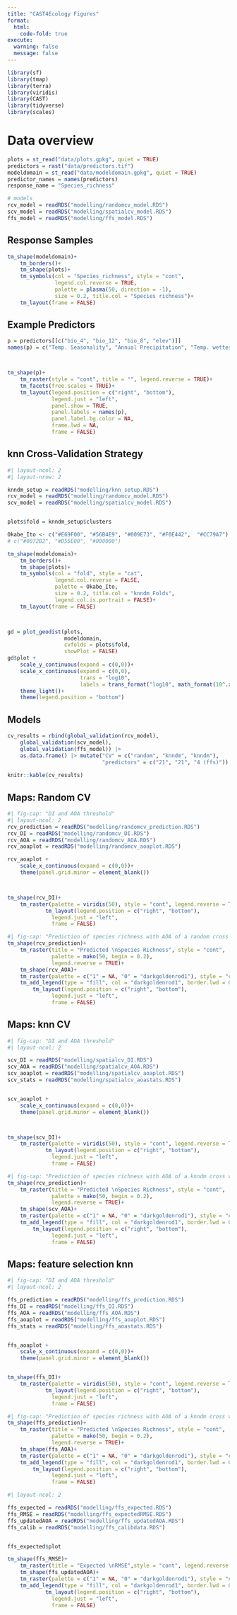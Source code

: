 ```yaml
---
title: "CAST4Ecology Figures"
format:
  html:
    code-fold: true
execute: 
  warning: false
  message: false
---
```


```r
library(sf)
library(tmap)
library(terra)
library(viridis)
library(CAST)
library(tidyverse)
library(scales)
```





# Data overview


```r
plots = st_read("data/plots.gpkg", quiet = TRUE)
predictors = rast("data/predictors.tif")
modeldomain = st_read("data/modeldomain.gpkg", quiet = TRUE)
predictor_names = names(predictors)
response_name = "Species_richness"

# models
rcv_model = readRDS("modelling/randomcv_model.RDS")
scv_model = readRDS("modelling/spatialcv_model.RDS")
ffs_model = readRDS("modelling/ffs_model.RDS")
```



## Response Samples

```r
tm_shape(modeldomain)+
    tm_borders()+
    tm_shape(plots)+
    tm_symbols(col = "Species_richness", style = "cont",
               legend.col.reverse = TRUE,
               palette = plasma(50, direction = -1),
               size = 0.2, title.col = "Species richness")+
    tm_layout(frame = FALSE)
```



## Example Predictors

```r
p = predictors[[c("bio_4", "bio_12", "bio_8", "elev")]]
names(p) = c("Temp. Seasonality", "Annual Precipitation", "Temp. wettest quarter", "Elevation")



tm_shape(p)+
    tm_raster(style = "cont", title = "", legend.reverse = TRUE)+
    tm_facets(free.scales = TRUE)+
    tm_layout(legend.position = c("right", "bottom"),
              legend.just = "left",
              panel.show = TRUE,
              panel.labels = names(p),
              panel.label.bg.color = NA,
              frame.lwd = NA,
              frame = FALSE)
```



## knn Cross-Validation Strategy


```r
#| layout-ncol: 2
#| layout-nrow: 2

knndm_setup = readRDS("modelling/knn_setup.RDS")
rcv_model = readRDS("modelling/randomcv_model.RDS")
scv_model = readRDS("modelling/spatialcv_model.RDS")


plots$fold = knndm_setup$clusters

Okabe_Ito <- c("#E69F00", "#56B4E9", "#009E73", "#F0E442",  "#CC79A7")
# c("#0072B2", "#D55E00", "#000000")

tm_shape(modeldomain)+
    tm_borders()+
    tm_shape(plots)+
    tm_symbols(col = "fold", style = "cat",
               legend.col.reverse = FALSE,
               palette = Okabe_Ito,
               size = 0.2, title.col = "knndm Folds",
               legend.col.is.portrait = FALSE)+
    tm_layout(frame = FALSE)



gd = plot_geodist(plots,
                  modeldomain,
                  cvfolds = plots$fold,
                  showPlot = FALSE)
gd$plot + 
    scale_y_continuous(expand = c(0,0))+
    scale_x_continuous(expand = c(0,0),
                       trans = "log10",
                       labels = trans_format("log10", math_format(10^.x)))+
    theme_light()+
    theme(legend.position = "bottom")

```











## Models 



```r
cv_results = rbind(global_validation(rcv_model),
    global_validation(scv_model),
    global_validation(ffs_model)) |> 
    as.data.frame() |> mutate("CV" = c("random", "knndm", "knndm"),
                              "predictors" = c("21", "21", "4 (ffs)"))
    
knitr::kable(cv_results)
```






## Maps: Random CV


```r
#| fig-cap: "DI and AOA threshold"
#| layout-ncol: 2
rcv_prediction = readRDS("modelling/randomcv_prediction.RDS")
rcv_DI = readRDS("modelling/randomcv_DI.RDS")
rcv_AOA = readRDS("modelling/randomcv_AOA.RDS")
rcv_aoaplot = readRDS("modelling/randomcv_aoaplot.RDS")

rcv_aoaplot + 
    scale_x_continuous(expand = c(0,0))+
    theme(panel.grid.minor = element_blank())



tm_shape(rcv_DI)+
    tm_raster(palette = viridis(50), style = "cont", legend.reverse = TRUE, breaks = c(0,0.1,0.223,0.5,1))+
            tm_layout(legend.position = c("right", "bottom"),
              legend.just = "left",
              frame = FALSE)
```


```r
#| fig-cap: "Prediction of species richness with AOA of a random cross validation"
tm_shape(rcv_prediction)+
    tm_raster(title = "Predicted \nSpecies Richness", style = "cont",
              palette = mako(50, begin = 0.2),
              legend.reverse = TRUE)+
    tm_shape(rcv_AOA)+
    tm_raster(palette = c("1" = NA, "0" = "darkgoldenrod1"), style = "cat", legend.show = FALSE)+
    tm_add_legend(type = "fill", col = "darkgoldenrod1", border.lwd = 0,labels = "Outside AOA")+
        tm_layout(legend.position = c("right", "bottom"),
              legend.just = "left",
              frame = FALSE)
```


## Maps: knn CV


```r
#| fig-cap: "DI and AOA threshold"
#| layout-ncol: 2

scv_DI = readRDS("modelling/spatialcv_DI.RDS")
scv_AOA = readRDS("modelling/spatialcv_AOA.RDS")
scv_aoaplot = readRDS("modelling/spatialcv_aoaplot.RDS")
scv_stats = readRDS("modelling/spatialcv_aoastats.RDS")


scv_aoaplot + 
    scale_x_continuous(expand = c(0,0))+
    theme(panel.grid.minor = element_blank())



tm_shape(scv_DI)+
    tm_raster(palette = viridis(50), style = "cont", legend.reverse = TRUE, breaks = c(0,0.1,0.368,0.5,1))+
            tm_layout(legend.position = c("right", "bottom"),
              legend.just = "left",
              frame = FALSE)
```


```r
#| fig-cap: "Prediction of species richness with AOA of a knndm cross validation"
tm_shape(rcv_prediction)+
    tm_raster(title = "Predicted \nSpecies Richness", style = "cont",
              palette = mako(50, begin = 0.2),
              legend.reverse = TRUE)+
    tm_shape(scv_AOA)+
    tm_raster(palette = c("1" = NA, "0" = "darkgoldenrod1"), style = "cat", legend.show = FALSE)+
    tm_add_legend(type = "fill", col = "darkgoldenrod1", border.lwd = 0,labels = "Outside AOA")+
        tm_layout(legend.position = c("right", "bottom"),
              legend.just = "left",
              frame = FALSE)
```


## Maps: feature selection knn


```r
#| fig-cap: "DI and AOA threshold"
#| layout-ncol: 2

ffs_prediction = readRDS("modelling/ffs_prediction.RDS")
ffs_DI = readRDS("modelling/ffs_DI.RDS")
ffs_AOA = readRDS("modelling/ffs_AOA.RDS")
ffs_aoaplot = readRDS("modelling/ffs_aoaplot.RDS")
ffs_stats = readRDS("modelling/ffs_aoastats.RDS")


ffs_aoaplot + 
    scale_x_continuous(expand = c(0,0))+
    theme(panel.grid.minor = element_blank())


tm_shape(ffs_DI)+
    tm_raster(palette = viridis(50), style = "cont", legend.reverse = TRUE, breaks = c(0,0.1,0.328,0.5,1))+
            tm_layout(legend.position = c("right", "bottom"),
              legend.just = "left",
              frame = FALSE)
```


```r
#| fig-cap: "Prediction of species richness with AOA of a knndm cross validation after feature selection"
tm_shape(ffs_prediction)+
    tm_raster(title = "Predicted \nSpecies Richness", style = "cont",
              palette = mako(50, begin = 0.2),
              legend.reverse = TRUE)+
    tm_shape(ffs_AOA)+
    tm_raster(palette = c("1" = NA, "0" = "darkgoldenrod1"), style = "cat", legend.show = FALSE)+
    tm_add_legend(type = "fill", col = "darkgoldenrod1", border.lwd = 0,labels = "Outside AOA")+
        tm_layout(legend.position = c("right", "bottom"),
              legend.just = "left",
              frame = FALSE)
```


```r
#| layout-ncol: 2

ffs_expected = readRDS("modelling/ffs_expected.RDS")
ffs_RMSE = readRDS("modelling/ffs_expectedRMSE.RDS")
ffs_updatedAOA = readRDS("modelling/ffs_updatedAOA.RDS")
ffs_calib = readRDS("modelling/ffs_calibdata.RDS")


ffs_expected$plot

tm_shape(ffs_RMSE)+
    tm_raster(title = "Expected \nRMSE",style = "cont", legend.reverse = TRUE, palette = mako(50, direction = -1))+
    tm_shape(ffs_updatedAOA)+
    tm_raster(palette = c("1" = NA, "0" = "darkgoldenrod1"), style = "cat", legend.show = FALSE)+
    tm_add_legend(type = "fill", col = "darkgoldenrod1", border.lwd = 0,labels = "Outside AOA")+
            tm_layout(legend.position = c("right", "bottom"),
              legend.just = "left",
              frame = FALSE)


```






